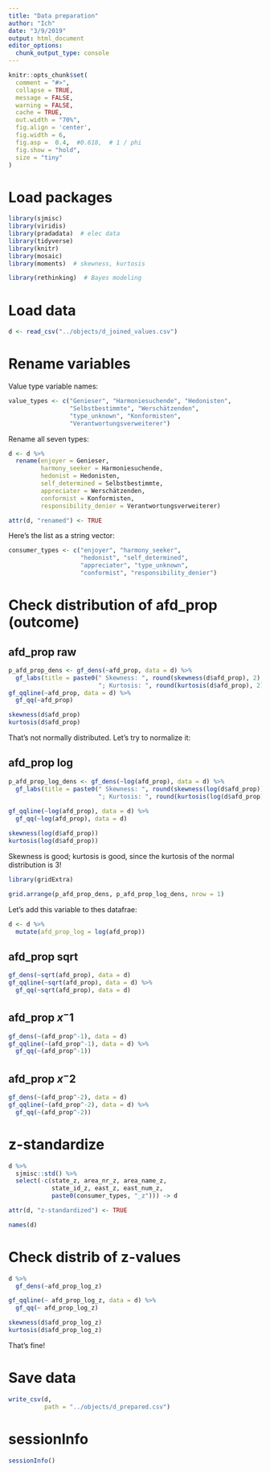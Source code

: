 ```yaml
---
title: "Data preparation"
author: "Ich"
date: "3/9/2019"
output: html_document
editor_options: 
  chunk_output_type: console
---
```




```r
knitr::opts_chunk$set(
  comment = "#>",
  collapse = TRUE,
  message = FALSE,
  warning = FALSE,
  cache = TRUE,
  out.width = "70%",
  fig.align = 'center',
  fig.width = 6,
  fig.asp =  0.4,  #0.618,  # 1 / phi
  fig.show = "hold",
  size = "tiny"
)

```



# Load packages


```r
library(sjmisc)
library(viridis)
library(pradadata)  # elec data
library(tidyverse)
library(knitr)
library(mosaic)
library(moments)  # skewness, kurtosis

library(rethinking)  # Bayes modeling

```


# Load data


```r
d <- read_csv("../objects/d_joined_values.csv")
```


# Rename variables

Value type variable names:

```r
value_types <- c("Genieser", "Harmoniesuchende", "Hedonisten", 
                 "Selbstbestimmte", "Werschätzenden", 
                 "type_unknown", "Konformisten",
                 "Verantwortungsverweiterer")
```

Rename all seven types:

```r
d <- d %>% 
  rename(enjoyer = Genieser,
         harmony_seeker = Harmoniesuchende,
         hedonist = Hedonisten,
         self_determined = Selbstbestimmte,
         appreciater = Werschätzenden,
         conformist = Konformisten,
         responsibility_denier = Verantwortungsverweiterer)

attr(d, "renamed") <- TRUE

```


Here's the list as a string vector:

```r
consumer_types <- c("enjoyer", "harmony_seeker",
                    "hedonist", "self_determined",
                    "appreciater", "type_unknown",
                    "conformist", "responsibility_denier")
```






# Check distribution of afd_prop (outcome)

## afd_prop raw

```r
p_afd_prop_dens <- gf_dens(~afd_prop, data = d) %>% 
  gf_labs(title = paste0(" Skewness: ", round(skewness(d$afd_prop), 2),
                         "; Kurtosis: ", round(kurtosis(d$afd_prop), 2)))
gf_qqline(~afd_prop, data = d) %>% 
  gf_qq(~afd_prop)
```

```r
skewness(d$afd_prop)
kurtosis(d$afd_prop)
```


That's not normally distributed. Let's try to normalize it:


## afd_prop log

```r
p_afd_prop_log_dens <- gf_dens(~log(afd_prop), data = d) %>% 
  gf_labs(title = paste0(" Skewness: ", round(skewness(log(d$afd_prop)), 2),
                         "; Kurtosis: ", round(kurtosis(log(d$afd_prop)), 2)))
                         
gf_qqline(~log(afd_prop), data = d) %>% 
  gf_qq(~log(afd_prop), data = d)
```

```r
skewness(log(d$afd_prop))
kurtosis(log(d$afd_prop))
```

Skewness is good; kurtosis is good, since the kurtosis of the normal distribution is 3!


```r
library(gridExtra)

grid.arrange(p_afd_prop_dens, p_afd_prop_log_dens, nrow = 1)


```


Let's add this variable to thes datafrae:

```r
d <- d %>% 
  mutate(afd_prop_log = log(afd_prop))
```



## afd_prop sqrt

```r
gf_dens(~sqrt(afd_prop), data = d)
gf_qqline(~sqrt(afd_prop), data = d) %>% 
  gf_qq(~sqrt(afd_prop), data = d)
```


## afd_prop $x^-1$

```r
gf_dens(~(afd_prop^-1), data = d)
gf_qqline(~(afd_prop^-1), data = d) %>% 
  gf_qq(~(afd_prop^-1))

```


## afd_prop $x^-2$

```r
gf_dens(~(afd_prop^-2), data = d)
gf_qqline(~(afd_prop^-2), data = d) %>% 
  gf_qq(~(afd_prop^-2))

```




# z-standardize


```r
d %>% 
  sjmisc::std() %>%  
  select(-c(state_z, area_nr_z, area_name_z, 
            state_id_z, east_z, east_num_z, 
            paste0(consumer_types, "_z"))) -> d

attr(d, "z-standardized") <- TRUE

names(d)
```


# Check distrib of z-values


```r
d %>% 
  gf_dens(~afd_prop_log_z)

gf_qqline(~ afd_prop_log_z, data = d) %>% 
  gf_qq(~ afd_prop_log_z)
```




```r
skewness(d$afd_prop_log_z)
kurtosis(d$afd_prop_log_z)
```

That's fine!


# Save data


```r
write_csv(d,
          path = "../objects/d_prepared.csv")
```


# sessionInfo

```r
sessionInfo()
```

